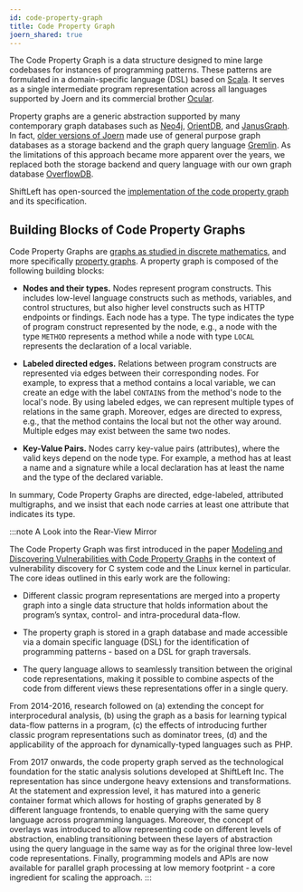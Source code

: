 ```yaml
---
id: code-property-graph
title: Code Property Graph
joern_shared: true
---
```


The Code Property Graph is a data structure designed to mine large
codebases for instances of programming patterns. These patterns are
formulated in a domain-specific language (DSL) based on
[Scala](https://www.scala-lang.org/). It serves as a single
intermediate program representation across all languages supported by
Joern and its commercial brother [Ocular](http://shifleft.io/).

Property graphs are a generic abstraction supported by many
contemporary graph databases such as [Neo4j](https://neo4j.com/),
[OrientDB](https://orientdb.com/), and
[JanusGraph](https://janusgraph.org/). In fact, [older versions of
Joern](https://github.com/fabsx00/joern-old) made use of general
purpose graph databases as a storage backend and the graph query
language [Gremlin](https://tinkerpop.apache.org/gremlin.html). As the
limitations of this approach became more apparent over the years, we
replaced both the storage backend and query language with our own
graph database
[OverflowDB](https://github.com/ShiftLeftSecurity/overflowdb).

ShiftLeft has open-sourced the [implementation of the code property
graph](https://github.com/ShiftLeftSecurity/codepropertygraph) and its
specification.

## Building Blocks of Code Property Graphs

Code Property Graphs are [graphs as studied in discrete
mathematics](https://en.wikipedia.org/wiki/Graph_(discrete_mathematics)),
and more specifically [property
graphs](https://arxiv.org/pdf/1004.1001.pdf). A property graph is
composed of the following building blocks:

- **Nodes and their types.** Nodes represent program
  constructs. This includes low-level language constructs such as
  methods, variables, and control structures, but also higher level
  constructs such as HTTP endpoints or findings. Each node has a
  type. The type indicates the type of program construct represented
  by the node, e.g., a node with the type `METHOD` represents a method
  while a node with type `LOCAL` represents the declaration of a local
  variable.

- **Labeled directed edges.**
  Relations between program constructs are represented via edges
  between their corresponding nodes. For example, to express that a
  method contains a local variable, we can create an edge with the
  label `CONTAINS` from the method's node to the local's node. By
  using labeled edges, we can represent multiple types of relations in
  the same graph. Moreover, edges are directed to express, e.g., that
  the method contains the local but not the other way around. Multiple
  edges may exist between the same two nodes.

- **Key-Value Pairs.**
  Nodes carry key-value pairs (attributes), where the valid
  keys depend on the node type. For example, a method has at
  least a name and a signature while a local declaration has at
  least the name and the type of the declared variable.

In summary, Code Property Graphs are directed, edge-labeled,
attributed multigraphs, and we insist that each node carries at least
one attribute that indicates its type.


:::note
A Look into the Rear-View Mirror

The Code Property Graph was first introduced in the paper [Modeling
and Discovering Vulnerabilities with Code Property
Graphs](https://fabs.codeminers.org/papers/2014-ieeesp.pdf) in the
context of vulnerability discovery for C system code and the Linux
kernel in particular. The core ideas outlined in this early work are
the following:

* Different classic program representations are merged into a property
  graph into a single data structure that holds information about the
  program’s syntax, control- and intra-procedural data-flow.

* The property graph is stored in a graph database and made accessible
  via a domain specific language (DSL) for the identification of
  programming patterns - based on a DSL for graph traversals.

* The query language allows to seamlessly transition between the
original code representations, making it possible to combine aspects
of the code from different views these representations offer in a
single query.

From 2014-2016, research followed on (a) extending the concept for
interprocedural analysis, (b) using the graph as a basis for learning
typical data-flow patterns in a program, (c) the effects of
introducing further classic program representations such as dominator
trees, (d) and the applicability of the approach for dynamically-typed
languages such as PHP.

From 2017 onwards, the code property graph served as the technological
foundation for the static analysis solutions developed at ShiftLeft
Inc. The representation has since undergone heavy extensions and
transformations. At the statement and expression level, it has matured
into a generic container format which allows for hosting of graphs
generated by 8 different language frontends, to enable querying with
the same query language across programming languages. Moreover, the
concept of overlays was introduced to allow representing code
on different levels of abstraction, enabling transitioning
between these layers of abstraction using the query language in the
same way as for the original three low-level code
representations. Finally, programming models and APIs are now
available for parallel graph processing at low memory footprint - a
core ingredient for scaling the approach.
:::

